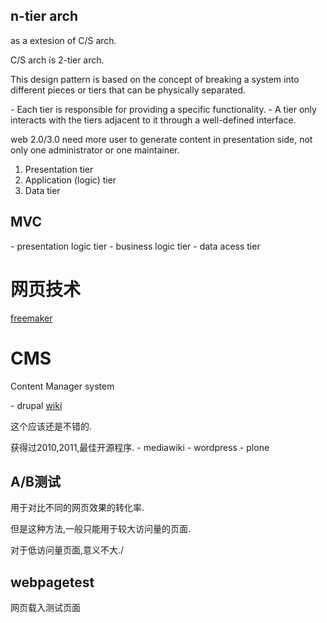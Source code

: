 == n-tier arch ==
as a extesion of C/S arch.

C/S arch is 2-tier arch.

This design pattern is based on the concept of breaking a system into
different pieces or tiers that can be physically separated.

- Each tier is responsible for providing a specific functionality.
- A tier only interacts with the tiers adjacent to it through a well-defined
interface.

web 2.0/3.0 need more user to generate content in presentation side, not only
one administrator or one maintainer.

# Presentation tier
# Application (logic) tier
# Data tier

== MVC ==
- presentation logic tier
- business logic tier
- data acess tier


= 网页技术 =

[[freemaker]]

= CMS =
Content Manager system

- drupal
[[http://zh.wikipedia.org/wiki/Drupal|wiki]]

这个应该还是不错的.

获得过2010,2011,最佳开源程序.
- mediawiki
- wordpress
- plone

== A/B测试 ==
用于对比不同的网页效果的转化率.

但是这种方法,一般只能用于较大访问量的页面.

对于低访问量页面,意义不大./

== webpagetest ==
网页载入测试页面
